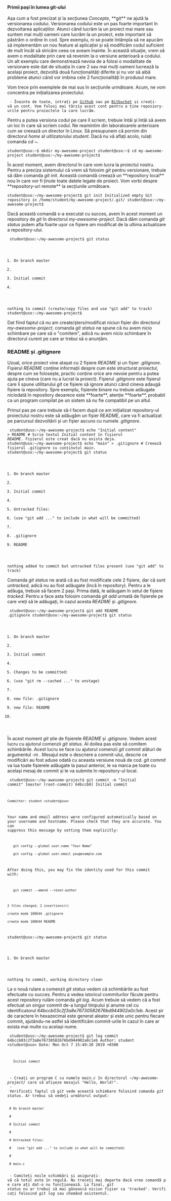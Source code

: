==== Primii pași în lumea git-ului ====

Așa cum a fost precizat și la secțiunea ''Concepte'', **git** ne ajută la versionarea codului. Versionarea codului este un pas
foarte important în dezvoltarea aplicațiilor. Atunci când lucrăm la un proiect mai mare sau suntem mai mulți oameni care lucrăm
la un proiect, este important să păstrăm o ordine în cod. Spre exemplu, ni se poate întâmpla să ne apucăm să implementăm un nou
feature al aplicației și să modificăm codul suficient de mult încât să stricăm ceea ce aveam înainte. În această situație, vrem 
să avem o modalitate prin care să revenim la o versiune anterioară a codului. Un alt exemplu care demonstrează nevoia de a folosi
o modalitate de versionare este dat de situația în care 2 sau mai mulți oameni lucrează la același proiect, dezvoltă două 
funcționalități diferite și nu vor să aibă probleme atunci când vor imbina cele 2 funcționalități în produsul mare.

Vom trece prin exemplele de mai sus în secțiunile următoare. Acum, ne vom concentra pe inițializarea proiectului.

  - Înainte de toate, intrați pe [[https://github.com|Github]] sau pe [[https://bitbucket.org/|Bitbucket]] și creați-vă un cont. Vom folosi mai târziu acest cont pentru a ține reposiory-urile pentru proiectele la care lucrăm. 

Pentru a putea versiona codul pe care îl scriem, trebuie întâi și întâi să avem un loc în care să scriem codul. Ne reamintim din 
laboratoarele anterioare cum se creează un director în Linux. Să presupunem că pornim din directorul ''home'' al uitlizatorului
''student''. Dacă nu vă aflați acolo, rulați comanda ''cd ~''.

<code bash>
student@uso:~$ mkdir my-awesome-project
student@uso:~$ cd my-awesome-project
student@uso:~/my-awesome-project$
</code>

În acest moment, avem directorul în care vom lucra la proiectul nostru. Pentru a preciza sistemului că vrem să folosim ''git''
pentru versionare, trebuie să dăm comanda ''git init''. Această comandă creează un **repository local** nou în care vor fi
ținute toate datele legate de proiect. Vom vorbi despre **repository-uri remote** la secțiunile următoare.

<code bash>
student@uso:~/my-awesome-project$ git init
Initialized empty Git repository in /home/student/my-awesome-project/.git/
student@uso:~/my-awesome-project$ 
</code>

Dacă această comandă s-a executat cu succes, avem în acest moment un repository de ''git'' în directorul ''my-awesome-project''. Dacă dăm comanda
''git status'' putem afla foarte ușor ce fișiere am modificat de la ultima actualizare a repository-ului.

<code bash>
student@uso:~/my-awesome-project$ git status
# On branch master
#
# Initial commit
#
nothing to commit (create/copy files and use "git add" to track)
student@uso:~/my-awesome-project$ 
</code>

Dat fiind faptul că nu am create/șters/modificat niciun fișier din directorul ''my-awesome-project'', comanda ''git status'' ne spune că nu avem 
nicio schimbare pe care să o "comitem", adică nu avem nicio schimbare în directorul curent pe care ar trebui să o anunțăm.

=== README și .gitignore ===

Uzual, orice proiect vine atașat cu 2 fișiere ''README'' și un fișier ''.gitignore''. Fișierul ''README'' conține informații despre cum este structurat
proiectul, despre cum se folosește, practic conține orice are nevoie pentru a putea ajuta pe cineva (care nu a lucrat la proiect). Fișierul ''.gitignore''
este fișierul care îi spune utilitarului ''git'' ce fișiere să ignore atunci când cineva adaugă fișiere la repository. Spre exemplu, fișierele binare
nu trebuie adăugate niciodată în repository deoarece este **foarte**, atenție **foarte**, probabil ca un program compilat pe un sistem să nu fie compatibil
pe un altul.

Primul pas pe care trebuie să-l facem după ce am inițializat repository-ul proiectului nostru este să adăugăm un fișier README, care va fi actualizat pe 
parcursul dezvoltării și un fișier ascuns cu numele ''.gitignore''.

<code bash>
student@uso:~/my-awesome-project$ echo "Initial content" > README # Scrie textul ''Initial content'' în fișierul ''README''. Fișierul este creat dacă nu exista deja.
student@uso:~/my-awesome-project$ echo "main" >  .gitignore # Creează fișierul .gitignore cu conținutul ''main''.
student@uso:~/my-awesome-project$ git status
# On branch master
#
# Initial commit
#
# Untracked files:
#   (use "git add <file>..." to include in what will be committed)
#
#	.gitignore
#	README
nothing added to commit but untracked files present (use "git add" to track)
</code>

Comanda ''git status'' ne arată că au fost modificate cele 2 fișiere, dar că sunt ''untracked'', adică nu au fost adăugate (încă în repository). Pentru a le adăuga,
trebuie să facem 2 pași. Prima dată, le adăugam în setul de fișiere ''tracked''. Pentru a face asta folosim comanda ''git add'' urmată de fișierele pe care vreți să
le adăugați, în cazul acesta ''README'' și ''.gitignore''.

<code bash>
student@uso:~/my-awesome-project$ git add README .gitignore
student@uso:~/my-awesome-project$ git status
# On branch master
#
# Initial commit
#
# Changes to be committed:
#   (use "git rm --cached <file>..." to unstage)
#
#	new file:   .gitignore
#	new file:   README
#
</code>

În acest moment ''git'' știe de fișierele ''README'' și ''.gitignore''. Vedem acest lucru cu ajutorul comenzii ''git status''. Al doilea pas este să comitem schimbările.
Acest lucru se face cu ajutorul comenzii ''git commit'' alături de argumentul ''-m <mesaj>''. Mesajul este o descriere a commit-ului, descrie ce modificări au fost
aduse odată cu aceasta versiune nouă de cod. ''git commit'' va lua toate fișierele adăugate la pasul anterior, le va marca pe toate cu același mesaj de commit și le va 
submite în repository-ul local.

<code bash>
student@uso:~/my-awesome-project$ git commit -m "Initial commit"
[master (root-commit) 64bccb0] Initial commit
 Committer: student <student@uso>
Your name and email address were configured automatically based
on your username and hostname. Please check that they are accurate.
You can suppress this message by setting them explicitly:

    git config --global user.name "Your Name"
    git config --global user.email you@example.com

After doing this, you may fix the identity used for this commit with:

    git commit --amend --reset-author

 2 files changed, 2 insertions(+)
 create mode 100644 .gitignore
 create mode 100644 README
student@uso:~/my-awesome-project$ git status
# On branch master
nothing to commit, working directory clean
</code>

La o nouă rulare a comenzii ''git status'' vedem că schimbările au fost efectuate cu succes. Pentru a vedea istoricul commiturilor
făcute pentru acest repository rulăm comanda ''git log''. Acum trebuie să vedem că a fost efectuat un singur commit de-a lungul timpului
și anume cel cu identificatorul ''64bccb03c2f3a8e76730582676bd944902a0c1eb''. Acest șir de caractere în hexazecimal este generat aleator și este unic pentru fiecare commit, ajutându-ne astfel să identificăm commit-urile în cazul în care ar exista mai multe cu același nume.

<code bash>
student@uso:~/my-awesome-project$ git log
commit 64bccb03c2f3a8e76730582676bd944902a0c1eb
Author: student <student@uso>
Date:   Mon Oct 7 15:49:20 2019 +0300

    Initial commit
</code>

  - Creați un program C cu numele ''main.c'' în directorul ''~/my-awesome-project/'' care să afișeze mesajul "Hello, World!".
  - Verificați faptul că ''git'' vede această schimbare folosind comanda ''git status''. Ar trebui să vedeți următorul output:
  <code bash>
  # On branch master
  #
  # Initial commit
  #
  # Untracked files:
  #   (use "git add <file>..." to include in what will be committed)
  #
  #	main.c
  </code>
  - Comiteți noile schimbări și asigurați-vă că totul este în regulă. Nu treceți mai departe dacă vreo comandă pe care ați dat-o nu funcționează. La final, ''git status'' nu ar trebui să mai găsească niciun fișier ca 'tracked'. Verificați folosind ''git log'' sau chemând asistentul. 

